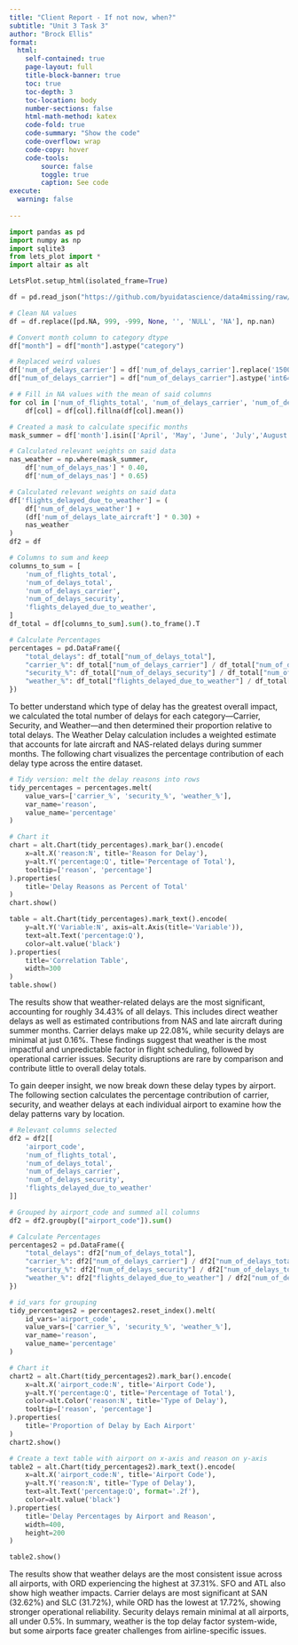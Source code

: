 ```yaml
---
title: "Client Report - If not now, when?"
subtitle: "Unit 3 Task 3"
author: "Brock Ellis"
format:
  html:
    self-contained: true
    page-layout: full
    title-block-banner: true
    toc: true
    toc-depth: 3
    toc-location: body
    number-sections: false
    html-math-method: katex
    code-fold: true
    code-summary: "Show the code"
    code-overflow: wrap
    code-copy: hover
    code-tools:
        source: false
        toggle: true
        caption: See code
execute: 
  warning: false
    
---
```


```python
import pandas as pd 
import numpy as np
import sqlite3
from lets_plot import *
import altair as alt

LetsPlot.setup_html(isolated_frame=True)

df = pd.read_json("https://github.com/byuidatascience/data4missing/raw/master/data-raw/flights_missing/flights_missing.json")
```


```python
# Clean NA values
df = df.replace([pd.NA, 999, -999, None, '', 'NULL', 'NA'], np.nan)

# Convert month column to category dtype
df["month"] = df["month"].astype("category")

# Replaced weird values
df['num_of_delays_carrier'] = df['num_of_delays_carrier'].replace('1500+', 1550)
df["num_of_delays_carrier"] = df["num_of_delays_carrier"].astype('int64')

# # Fill in NA values with the mean of said columns
for col in ['num_of_flights_total', 'num_of_delays_carrier', 'num_of_delays_late_aircraft', 'num_of_delays_nas', 'num_of_delays_security', 'num_of_delays_weather', 'num_of_delays_total']:
    df[col] = df[col].fillna(df[col].mean())

# Created a mask to calculate specific months
mask_summer = df['month'].isin(['April', 'May', 'June', 'July','August'])

# Calculated relevant weights on said data
nas_weather = np.where(mask_summer,
    df['num_of_delays_nas'] * 0.40,
    df['num_of_delays_nas'] * 0.65)

# Calculated relevant weights on said data
df['flights_delayed_due_to_weather'] = (
    df['num_of_delays_weather'] +
    (df['num_of_delays_late_aircraft'] * 0.30) +
    nas_weather
)
df2 = df

# Columns to sum and keep
columns_to_sum = [
    'num_of_flights_total',
    'num_of_delays_total', 
    'num_of_delays_carrier',  
    'num_of_delays_security', 
    'flights_delayed_due_to_weather',
]
df_total = df[columns_to_sum].sum().to_frame().T

# Calculate Percentages 
percentages = pd.DataFrame({
    "total_delays": df_total["num_of_delays_total"],
    "carrier_%": df_total["num_of_delays_carrier"] / df_total["num_of_delays_total"] * 100,
    "security_%": df_total["num_of_delays_security"] / df_total["num_of_delays_total"] * 100,
    "weather_%": df_total["flights_delayed_due_to_weather"] / df_total["num_of_delays_total"] * 100
})
```

To better understand which type of delay has the greatest overall impact, we calculated the total number of delays for each category—Carrier, Security, and Weather—and then determined their proportion relative to total delays. The Weather Delay calculation includes a weighted estimate that accounts for late aircraft and NAS-related delays during summer months. The following chart visualizes the percentage contribution of each delay type across the entire dataset. 
```python
# Tidy version: melt the delay reasons into rows
tidy_percentages = percentages.melt(
    value_vars=['carrier_%', 'security_%', 'weather_%'],
    var_name='reason',
    value_name='percentage'
)

# Chart it 
chart = alt.Chart(tidy_percentages).mark_bar().encode(
    x=alt.X('reason:N', title='Reason for Delay'),
    y=alt.Y('percentage:Q', title='Percentage of Total'),
    tooltip=['reason', 'percentage']
).properties(
    title='Delay Reasons as Percent of Total'
)
chart.show()

```

```python
table = alt.Chart(tidy_percentages).mark_text().encode(
    y=alt.Y('Variable:N', axis=alt.Axis(title='Variable')),
    text=alt.Text('percentage:Q'),
    color=alt.value('black')
).properties(
    title='Correlation Table',
    width=300
)
table.show()
```

The results show that weather-related delays are the most significant, accounting for roughly 34.43% of all delays. This includes direct weather delays as well as estimated contributions from NAS and late aircraft during summer months. Carrier delays make up 22.08%, while security delays are minimal at just 0.16%. These findings suggest that weather is the most impactful and unpredictable factor in flight scheduling, followed by operational carrier issues. Security disruptions are rare by comparison and contribute little to overall delay totals.

To gain deeper insight, we now break down these delay types by airport. The following section calculates the percentage contribution of carrier, security, and weather delays at each individual airport to examine how the delay patterns vary by location.

```python
# Relevant columns selected
df2 = df2[[
    'airport_code',
    'num_of_flights_total',
    'num_of_delays_total', 
    'num_of_delays_carrier',  
    'num_of_delays_security', 
    'flights_delayed_due_to_weather'
]]

# Grouped by airport_code and summed all columns
df2 = df2.groupby(["airport_code"]).sum()

# Calculate Percentages 
percentages2 = pd.DataFrame({
    "total_delays": df2["num_of_delays_total"],
    "carrier_%": df2["num_of_delays_carrier"] / df2["num_of_delays_total"] * 100,
    "security_%": df2["num_of_delays_security"] / df2["num_of_delays_total"] * 100,
    "weather_%": df2["flights_delayed_due_to_weather"] / df2["num_of_delays_total"] * 100
})
```

```python
# id_vars for grouping
tidy_percentages2 = percentages2.reset_index().melt(
    id_vars='airport_code',
    value_vars=['carrier_%', 'security_%', 'weather_%'],
    var_name='reason',
    value_name='percentage'
)

# Chart it 
chart2 = alt.Chart(tidy_percentages2).mark_bar().encode(
    x=alt.X('airport_code:N', title='Airport Code'),
    y=alt.Y('percentage:Q', title='Percentage of Total'),
    color=alt.Color('reason:N', title='Type of Delay'),
    tooltip=['reason', 'percentage']
).properties(
    title='Proportion of Delay by Each Airport'
)
chart2.show()
```

```python
# Create a text table with airport on x-axis and reason on y-axis
table2 = alt.Chart(tidy_percentages2).mark_text().encode(
    x=alt.X('airport_code:N', title='Airport Code'),
    y=alt.Y('reason:N', title='Type of Delay'),
    text=alt.Text('percentage:Q', format='.2f'),
    color=alt.value('black')
).properties(
    title='Delay Percentages by Airport and Reason',
    width=400,
    height=200
)

table2.show()

```

The results show that weather delays are the most consistent issue across all airports, with ORD experiencing the highest at 37.31%. SFO and ATL also show high weather impacts. Carrier delays are most significant at SAN (32.62%) and SLC (31.72%), while ORD has the lowest at 17.72%, showing stronger operational reliability. Security delays remain minimal at all airports, all under 0.5%. In summary, weather is the top delay factor system-wide, but some airports face greater challenges from airline-specific issues.